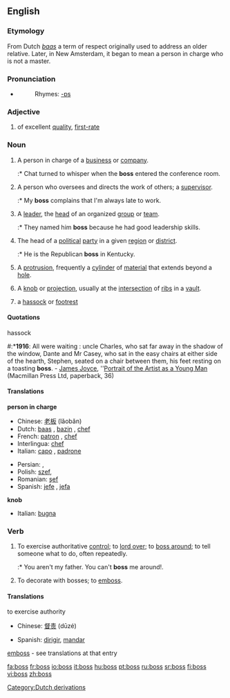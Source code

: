 ==English==

===Etymology===
From Dutch ''[[baas]]'' a term of respect originally used to address an older relative. Later, in New Amsterdam, it began to mean a person in charge who is not a master.

===Pronunciation===
*{{audio|en-us-boss.ogg|Audio (US)}}
*:Rhymes: [[Rhymes:English:-ɒs|-ɒs]]

===Adjective===
{{en-adj|-}}

# {{slang}} of excellent [[quality]], [[first-rate]]

===Noun===
{{en-noun|es}}

# A person in charge of a [[business]] or [[company]].
#:* Chat turned to whisper when the '''boss''' entered the conference room.
# A person who oversees and directs the work of others; a [[supervisor]].
#:* My '''boss''' complains that I'm always late to work.
# A [[leader]], the [[head]] of an organized [[group]] or [[team]].
#:* They named him '''boss''' because he had good leadership skills.
# The head of a [[political]] [[party]] in a given [[region]] or [[district]].
#:* He is the Republican '''boss''' in Kentucky.
# {{context|mechanical}} A [[protrusion]], frequently a [[cylinder]] of [[material]] that extends beyond a [[hole]].
# {{architecture}} A [[knob]] or [[projection]], usually at the [[intersection]] of [[rib]]s in a [[vault]].
# a [[hassock]] or [[footrest]]

====Quotations====
;hassock
#:*'''1916''': All were waiting : uncle Charles, who sat far away in the shadow of the window, Dante and Mr Casey, who sat in the easy chairs at either side of the hearth, Stephen, seated on a chair between them, his feet resting on a toasting '''boss'''. - [[w:James Joyce|James Joyce]], ''[[w:Portrait of the Artist as a Young Man|Portrait of the Artist as a Young Man]] (Macmillan Press Ltd, paperback, 36)

====Translations====
'''person in charge'''
{{top}}
*Chinese: [[老板]] (lǎobǎn)
*Dutch: [[baas]] {{m}}, [[bazin]] {{f}}, [[chef]] {{m}}
*French: [[patron]] {{m}}, [[chef]] {{m}}
*Interlingua: [[chef]]
*Italian: [[capo]] {{m}}, [[padrone]] {{m}}
{{mid}}
*Persian: {{FAchar|[[مدیر]]}} {{m}}, {{FAchar|[[کارفرما]]}} {{m}}
*Polish: [[szef]], {{m}}
*Romanian: [[şef]] {{m}}
*Spanish: [[jefe]] {{m}}, [[jefa]] {{f}}
{{bottom}}

'''knob'''
{{top}}
*Italian: [[bugna]] {{f}}
{{mid}}
{{bottom}}

===Verb===
{{en-verb|boss|es}}

# To exercise authoritative [[control]]; to [[lord over]]; to [[boss around]]; to tell someone what to do, often repeatedly.
#:* You aren't my father. You can't '''boss''' me around!.
# {{rare}} To decorate with bosses; to [[emboss]].

====Translations====
;to exercise authority
{{top}}
*Chinese: [[督责]] (dūzé)
{{mid}}
*Spanish: [[dirigir]], [[mandar]]
{{bottom}}

;[[emboss]] - see translations at that entry

[[Category:Dutch derivations]]

[[fa:boss]]
[[fr:boss]]
[[io:boss]]
[[it:boss]]
[[hu:boss]]
[[pt:boss]]
[[ru:boss]]
[[sr:boss]]
[[fi:boss]]
[[vi:boss]]
[[zh:boss]]